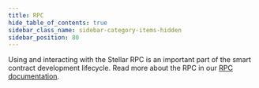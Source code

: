 ```yaml
---
title: RPC
hide_table_of_contents: true
sidebar_class_name: sidebar-category-items-hidden
sidebar_position: 80
---
```


Using and interacting with the Stellar RPC is an important part of the smart contract development lifecycle. Read more about the RPC in our [RPC documentation](../../../data/rpc/README.mdx).

